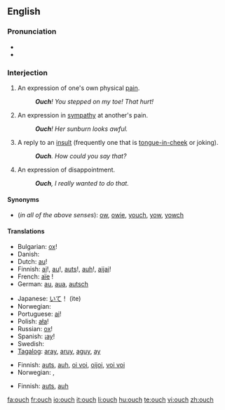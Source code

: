 ==English==

===Pronunciation===
* {{IPA|/æɔ̹ˀʧ/ (♪: <sup>-╮</sup>)}}
* {{audio|en-us-inlandnorth-ouch.ogg|Audio (US-Inland North)}}

===Interjection===
{{en-intj}}

# An expression of one's own physical [[pain]].
#: '''''Ouch'''!  You stepped on my toe! That hurt!''
# An expression in [[sympathy]] at another's pain.
#: '''''Ouch'''!  Her sunburn looks awful.''
# A reply to an [[insult]] (frequently one that is [[tongue-in-cheek]] or joking).
#: '''''Ouch'''.  How could you say that?''
# An expression of disappointment.
#: '''''Ouch''', I really wanted to do that.''

====Synonyms====
* (''in all of the above senses''): [[ow]], [[owie]], [[youch]], [[yow]], [[yowch]]

====Translations====
{{trans-top|expression of one's own physical pain}}
* Bulgarian: [[ох]]!
* Danish: {{t+|da|av}}
* Dutch: [[au]]!
* Finnish: [[ai]]!, [[au]]!, [[auts]]!, [[auh]]!, [[aijai]]!
* French: [[aïe]]&nbsp;!
* German: [[au]], [[aua]], [[autsch]]
{{trans-mid}}
* Japanese: [[いて]]！ (ite)
* Norwegian: {{t-|no|au}}
* Portuguese: [[ai]]!
* Polish: [[ała]]!
* Russian: [[ох]]!
* Spanish: ¡[[ay]]!
* Swedish: {{t+|sv|aj}}
* [[Tagalog]]: [[aray]], [[aruy]], [[aguy]], [[ay]]
{{trans-bottom}}

{{trans-top|expression in sympathy at another’s pain}}
* Finnish: [[auts]], [[auh]], [[oi voi]], [[oijoi]], [[voi voi]]
* Norwegian: {{t-|no|au da}}, {{t-|no|uff da}}
{{trans-mid}}
{{trans-bottom}}

{{trans-top|reply to an insult}}
* Finnish: [[auts]], [[auh]]
{{trans-mid}}
{{trans-bottom}}

[[fa:ouch]]
[[fr:ouch]]
[[io:ouch]]
[[it:ouch]]
[[li:ouch]]
[[hu:ouch]]
[[te:ouch]]
[[vi:ouch]]
[[zh:ouch]]